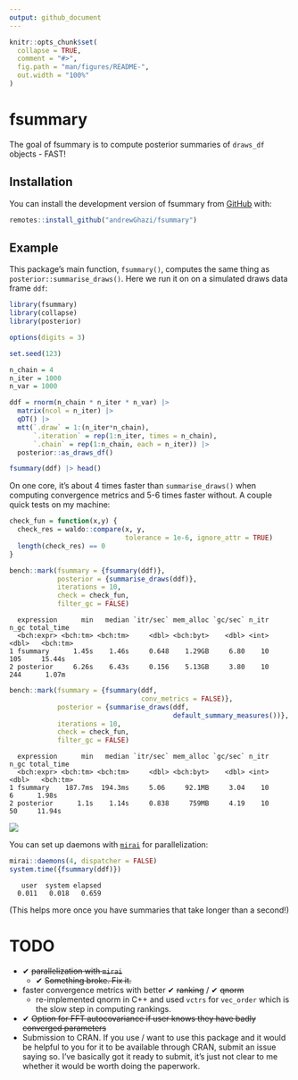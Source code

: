 ```yaml
---
output: github_document
---
```


<!-- README.md is generated from README.Rmd. Please edit that file -->

```r
knitr::opts_chunk$set(
  collapse = TRUE,
  comment = "#>",
  fig.path = "man/figures/README-",
  out.width = "100%"
)
```

# fsummary

<!-- badges: start -->
<!-- badges: end -->

The goal of fsummary is to compute posterior summaries of `draws_df` objects - FAST!

## Installation

You can install the development version of fsummary from [GitHub](https://github.com/) with:

``` r
remotes::install_github("andrewGhazi/fsummary")
```

## Example

This package's main function, `fsummary()`, computes the same thing as `posterior::summarise_draws()`. Here we run it on on a simulated draws data frame `ddf`:

```r
library(fsummary)
library(collapse)
library(posterior)

options(digits = 3)

set.seed(123)

n_chain = 4
n_iter = 1000
n_var = 1000

ddf = rnorm(n_chain * n_iter * n_var) |> 
  matrix(ncol = n_iter) |> 
  qDT() |> 
  mtt(`.draw` = 1:(n_iter*n_chain),
      `.iteration` = rep(1:n_iter, times = n_chain),
      `.chain` = rep(1:n_chain, each = n_iter)) |> 
  posterior::as_draws_df()

fsummary(ddf) |> head()
```

On one core, it's about 4 times faster than `summarise_draws()` when computing convergence metrics and 5-6 times faster without. A couple quick tests on my machine:

```r

check_fun = function(x,y) {
  check_res = waldo::compare(x, y, 
                             tolerance = 1e-6, ignore_attr = TRUE)
  length(check_res) == 0
}

bench::mark(fsummary = {fsummary(ddf)},
            posterior = {summarise_draws(ddf)},
            iterations = 10,
            check = check_fun,
            filter_gc = FALSE)

```

```
  expression      min   median `itr/sec` mem_alloc `gc/sec` n_itr  n_gc total_time
  <bch:expr> <bch:tm> <bch:tm>     <dbl> <bch:byt>    <dbl> <int> <dbl>   <bch:tm>
1 fsummary      1.45s    1.46s     0.648    1.29GB     6.80    10   105     15.44s
2 posterior     6.26s    6.43s     0.156    5.13GB     3.80    10   244      1.07m
```

```r
bench::mark(fsummary = {fsummary(ddf,
                                 conv_metrics = FALSE)},
            posterior = {summarise_draws(ddf, 
                                         default_summary_measures())},
            iterations = 10,
            check = check_fun,
            filter_gc = FALSE)
```

```
  expression      min   median `itr/sec` mem_alloc `gc/sec` n_itr  n_gc total_time
  <bch:expr> <bch:tm> <bch:tm>     <dbl> <bch:byt>    <dbl> <int> <dbl>   <bch:tm>
1 fsummary    187.7ms  194.3ms     5.06     92.1MB     3.04    10     6      1.98s
2 posterior      1.1s    1.14s     0.838     759MB     4.19    10    50     11.94s
```

![](man/figures/comparison.png)

You can set up daemons with [`mirai`](https://shikokuchuo.net/mirai/index.html) for parallelization:

```r
mirai::daemons(4, dispatcher = FALSE)
system.time({fsummary(ddf)})
```
```
   user  system elapsed 
  0.011   0.018   0.659 
```

(This helps more once you have summaries that take longer than a second!)


# TODO

* ✔ ~~parallelization with `mirai`~~
  * ✔ ~~Something broke. Fix it.~~
* faster convergence metrics with better ✔ ~~ranking~~ / ✔ ~~qnorm~~
  * re-implemented qnorm in C++ and used `vctrs` for `vec_order` which is the slow step in computing rankings. 
* ✔ ~~Option for FFT autocovariance if user knows they have badly converged parameters~~
* Submission to CRAN. If you use / want to use this package and it would be helpful to you for it to be available through CRAN, submit an issue saying so. I've basically got it ready to submit, it's just not clear to me whether it would be worth doing the paperwork.
